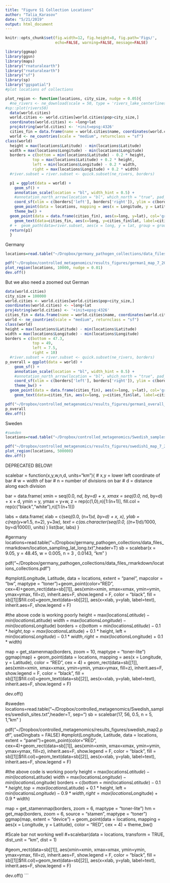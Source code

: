 ```yaml
---
title: "Figure S1 Collection Locations"
author: "Talia_Karasov"
date: "5/21/2019"
output: html_document
---
```


```r
knitr::opts_chunk$set(fig.width=12, fig.height=8, fig.path='Figs/',
                      echo=FALSE, warning=FALSE, message=FALSE)
```

```r
library(ggmap)
library(ggsn)
library(maps)
library("rnaturalearth")
library("rnaturalearth")
library("sf")
library(sp)
library("ggspatial")
#plot locations of collections
```

```r
plot_region <- function(locations, city_size, nudge = 0.05){
  #ne_rivers <- ne_download(scale = 50, type = 'rivers_lake_centerlines', category = 'physical')
#sp::plot(rivers50)
  data(world.cities)
  world.cities <- world.cities[world.cities$pop>city_size,]
  coordinates(world.cities) <- ~long+lat 
  proj4string(world.cities) <- '+init=epsg:4326'
  cities_fin = data.frame(name = world.cities$name, coordinates(world.cities))
  world <- ne_countries(scale = "medium", returnclass = "sf")
class(world)
  height = max(locations$Latitude) - min(locations$Latitude) 
  width = max(locations$Longitude) - min(locations$Longitude)
  borders = c(bottom = min(locations$Latitude) - 0.2 * height, 
            top = max(locations$Latitude) + 0.2 * height,
            left = min(locations$Longitude) - 0.2 * width,
            right = max(locations$Longitude) + 0.2 * width)
  #river.subset = river.subset <- quick.subset(ne_rivers, borders)

  p1 = ggplot(data = world) +
    geom_sf() +
    annotation_scale(location = "bl", width_hint = 0.5) +
    #annotation_north_arrow(location = "bl", which_north = "true", pad_x = unit(0.75, "in"), pad_y = unit(0.5, "in"), style = north_arrow_fancy_orienteering) +
    coord_sf(xlim = c(borders['left'], borders['right']), ylim = c(borders['bottom'], borders['top'])) +
    geom_point(data = locations, mapping = aes(x = Longitude, y = Latitude), color = "#FF5A0088", cex = 3) +
    theme_bw() +
  geom_point(data = data.frame(cities_fin), aes(x=long, y=lat), col='grey40', pch=20, cex=1) +
    geom_text(data=cities_fin, aes(x=long, y=cities_fin$lat, label=cities_fin$name), hjust = 0, nudge_x = nudge, color = "grey40") 
  # +  geom_path(data=river.subset, aes(x = long, y = lat, group = group), color = 'blue')
  return(p1)
  }
```

Germany
```r
locations=read.table("~/Dropbox/germany_pathogen_collections/data_files_rmarkdown/location_sampling_lat_long.txt",header=T)

pdf("~/Dropbox/controlled_metagenomics/results_figures/german1_map_7_2019.pdf", useDingbats = FALSE, family = "ArialMT")
plot_region(locations, 10000, nudge = 0.01)
dev.off()

```

But we also need a zoomed out German
```r
data(world.cities)
city_size = 100000
world.cities <- world.cities[world.cities$pop>city_size,]
coordinates(world.cities) <- ~long+lat 
proj4string(world.cities) <- '+init=epsg:4326'
cities_fin = data.frame(name = world.cities$name, coordinates(world.cities))
world <- ne_countries(scale = "medium", returnclass = "sf")
class(world)
height = max(locations$Latitude) - min(locations$Latitude) 
width = max(locations$Longitude) - min(locations$Longitude)
borders = c(bottom = 47.3, 
            top = 49,
            left = 7.5,
            right = 10)
  #river.subset = river.subset <- quick.subset(ne_rivers, borders)
p_overall = ggplot(data = world) +
    geom_sf() +
    annotation_scale(location = "bl", width_hint = 0.5) +
    #annotation_north_arrow(location = "bl", which_north = "true", pad_x = unit(0.75, "in"), pad_y = unit(0.5, "in"), style = north_arrow_fancy_orienteering) +
    coord_sf(xlim = c(borders['left'], borders['right']), ylim = c(borders['bottom'], borders['top'])) +
    theme_bw() +
  geom_point(data = data.frame(cities_fin), aes(x=long, y=lat), col='grey40', pch=20, cex=1) +
    geom_text(data=cities_fin, aes(x=long, y=cities_fin$lat, label=cities_fin$name), hjust = 0, nudge_x = 0.05, color = "grey40") 

pdf("~/Dropbox/controlled_metagenomics/results_figures/german1_overall_7_2019.pdf", useDingbats = FALSE, family = "ArialMT") 
p_overall 
dev.off()
```

Sweden
```r
#sweden
locations=read.table("~/Dropbox/controlled_metagenomics/Swedish_samples/swedish_sites.txt",header=T, sep="\t")

pdf("~/Dropbox/controlled_metagenomics/results_figures/swedish1_map_7_2019.pdf", useDingbats = FALSE, family = "ArialMT")
plot_region(locations, 500000)
dev.off()
```








DEPRECATED BELOW!

scalebar = function(x,y,w,n,d, units="km"){
  # x,y = lower left coordinate of bar
  # w = width of bar
  # n = number of divisions on bar
  # d = distance along each division
  
  bar = data.frame( 
    xmin = seq(0.0, n*d, by=d) + x,
    xmax = seq(0.0, n*d, by=d) + x + d,
    ymin = y,
    ymax = y+w,
    z = rep(c(1,0),n)[1:(n+1)],
    fill.col = rep(c("black","white"),n)[1:(n+1)])
  
  labs = data.frame(
    xlab = c(seq(0.0, (n+1)*d, by=d) + x, x), 
    ylab = c(rep(y+w*1.5, n+2), y+3*w),
    text = c(as.character(seq(0.0, ((n+1)*d)/1000, by=d/1000)), units)
  )
  list(bar, labs)
}

#germany
locations=read.table("~/Dropbox/germany_pathogen_collections/data_files_rmarkdown/location_sampling_lat_long.txt",header=T)
sb = scalebar(x = 9.05, y = 48.45, w = 0.005, n = 3 , 0.0143, "km" )

pdf("~/Dropbox/germany_pathogen_collections/data_files_rmarkdown/locations_collections.pdf")

#qmplot(Longitude, Latitude, data = locations, extent = "panel", mapcolor = "bw", maptype = "toner")+geom_point(color="RED", cex=4)+geom_rect(data=sb[[1]], aes(xmin=xmin, xmax=xmax, ymin=ymin, ymax=ymax, fill=z), inherit.aes=F, show.legend = F,  color = "black", fill = sb[[1]]$fill.col)+geom_text(data=sb[[2]], aes(x=xlab, y=ylab, label=text), inherit.aes=F, show.legend = F) 

#the above code is working poorly
height = max(locations$Latitude) - min(locations$Latitude) 
width = max(locations$Longitude) - min(locations$Longitude)
borders = c(bottom = min(locations$Latitude) - 0.1 * height, 
            top = max(locations$Latitude) + 0.1 * height,
            left = min(locations$Longitude) - 0.1 * width,
            right = max(locations$Longitude) + 0.1 * width)

map = get_stamenmap(borders, zoom = 10, maptype = "toner-lite")
ggmap(map) +
  geom_point(data = locations, mapping = aes(x = Longitude, y = Latitude), color = "RED", cex = 4) +
  geom_rect(data=sb[[1]], aes(xmin=xmin, xmax=xmax, ymin=ymin, ymax=ymax, fill=z), inherit.aes=F, show.legend = F,  color = "black", fill = sb[[1]]$fill.col)+geom_text(data=sb[[2]], aes(x=xlab, y=ylab, label=text), inherit.aes=F, show.legend = F) 

dev.off()

#sweden
locations=read.table("~/Dropbox/controlled_metagenomics/Swedish_samples/swedish_sites.txt",header=T, sep="\t")
sb = scalebar(17, 56, 0.5, n = 5, 1, "km" )

pdf("~/Dropbox/controlled_metagenomics/results_figures/swedish_map2.pdf", useDingbats = FALSE)
#qmplot(Longitude, Latitude, data = locations, extent = "panel")+geom_point(color="RED", cex=4)+geom_rect(data=sb[[1]], aes(xmin=xmin, xmax=xmax, ymin=ymin, ymax=ymax, fill=z), inherit.aes=F, show.legend = F,  color = "black", fill = sb[[1]]$fill.col)+geom_text(data=sb[[2]], aes(x=xlab, y=ylab, label=text), inherit.aes=F, show.legend = F) 



#the above code is working poorly
height = max(locations$Latitude) - min(locations$Latitude) 
width = max(locations$Longitude) - min(locations$Longitude)
borders = c(bottom = min(locations$Latitude) - 0.1 * height, 
            top = max(locations$Latitude) + 0.1 * height,
            left = min(locations$Longitude) - 0.9 * width,
            right = max(locations$Longitude) + 0.9 * width)

map = get_stamenmap(borders, zoom = 6, maptype = "toner-lite")
hm = get_map(borders, zoom = 6, source = "stamen",
             maptype = "toner") 
ggmap(map, extent = "device") +
  geom_point(data = locations, mapping = aes(x = Longitude, y = Latitude), color = "RED", cex = 4)  +
  theme_bw()

#Scale bar not working well
#+scalebar(data = locations, transform = TRUE, dist_unit = "km", dist = 1)
  
  
  #geom_rect(data=sb[[1]], aes(xmin=xmin, xmax=xmax, ymin=ymin, ymax=ymax, fill=z), inherit.aes=F, show.legend = F,  color = "black", fill = sb[[1]]$fill.col)+geom_text(data=sb[[2]], aes(x=xlab, y=ylab, label=text), inherit.aes=F, show.legend = F) 

dev.off()
```